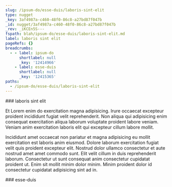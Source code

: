 ```yaml
---
slug: /ipsum-do/esse-duis/laboris-sint-elit
type: nugget
_key: 3af4987a-c460-48f0-86c8-a27bd87f047b
_id: nugget/3af4987a-c460-48f0-86c8-a27bd87f047b
_rev: _iKCEn5S---
fspath: blah/ipsum-do/esse-duis/laboris-sint-elit.md
label: laboris sint elit
pageRefs: {}
breadcrumbs:
  - - label: ipsum-do
      shortlabel: null
      _key: '12414966'
    - label: esse-duis
      shortlabel: null
      _key: '12415365'
paths:
  - /ipsum-do/esse-duis/laboris-sint-elit
---
```


<NuggetArea>
<Nugget slug="/ipsum-do/esse-duis/laboris-sint-elit" type="nugget" _key="3af4987a-c460-48f0-86c8-a27bd87f047b" _id="nugget/3af4987a-c460-48f0-86c8-a27bd87f047b" _rev="_iKCEn5S---" fspath="blah/ipsum-do/esse-duis/laboris-sint-elit.md" label="laboris sint elit" paths="/ipsum-do/esse-duis/laboris-sint-elit">
<NuggetBody>
### laboris sint elit

Et Lorem enim do exercitation magna adipisicing. Irure occaecat excepteur proident incididunt fugiat velit reprehenderit. Non aliqua qui adipisicing enim consequat exercitation aliqua laborum voluptate proident labore veniam. Veniam anim exercitation laboris elit qui excepteur cillum labore mollit.

Incididunt amet occaecat non pariatur et magna adipisicing eu mollit exercitation est laboris anim eiusmod. Dolore laborum exercitation fugiat velit quis proident excepteur elit. Nostrud dolor ullamco consectetur et aute nostrud amet amet commodo sunt. Elit velit cillum in duis reprehenderit laborum. Consectetur ut sunt consequat anim consectetur cupidatat proident ut. Enim sit mollit minim dolor minim. Minim proident dolor id consectetur cupidatat adipisicing sint ad in.

</NuggetBody>
<Breadcrumbs>
<Crumbs>
<Crumb _key="12414966" label="ipsum-do" /><Crumb _key="12415365" label="esse-duis" />
</Crumbs>
</Breadcrumbs>
</Nugget>

<NuggetsInbound>
</NuggetsInbound>
<NuggetsOutbound>
</NuggetsOutbound>
</NuggetArea>
<PassagesInbound>
<Passage direction="inbound" type="passage" _key="12415365" _id="passage/12415365" _rev="_iKCEn42--_" label="esse-duis" passage="esse-duis" fspath="blah/ipsum-do/esse-duis" paths="/ipsum-do/esse-duis" slug="/ipsum-do/esse-duis">
<NuggetBody>
### esse-duis

</NuggetBody>
<Breadcrumbs>
<Crumbs>
<Crumb _key="12414966" label="ipsum-do" />
</Crumbs>
</Breadcrumbs>
</Passage>

</PassagesInbound>
<PassagesOutbound>
</PassagesOutbound>